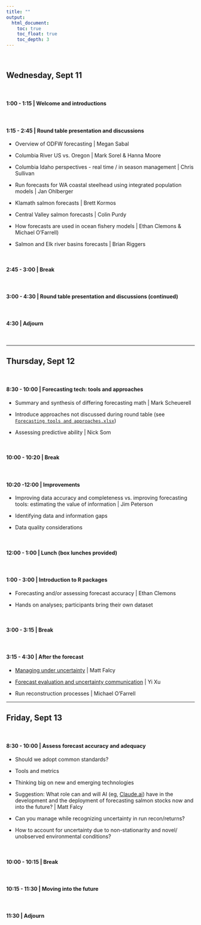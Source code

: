 ```yaml
---
title: ""
output:
  html_document:
    toc: true
    toc_float: true
    toc_depth: 3
---
```


<br>

## Wednesday, Sept 11

<br>


#### 1:00 - 1:15	| Welcome and introductions


<br>

#### 1:15 - 2:45 | Round table presentation and discussions

* Overview of ODFW forecasting | Megan Sabal
	  
* Columbia River US vs. Oregon | Mark Sorel & Hanna Moore
	  
* Columbia Idaho perspectives - real time / in season management | Chris Sullivan
	  
* Run forecasts for WA coastal steelhead using integrated population models | Jan Ohlberger
	  
* Klamath salmon forecasts | Brett Kormos
	  
* Central Valley salmon forecasts | Colin Purdy
	  
* How forecasts are used in ocean fishery models | Ethan Clemons & Michael O’Farrell)
	  
* Salmon and Elk river basins forecasts | Brian Riggers


<br>

#### 2:45 - 3:00 | Break


<br>

#### 3:00 - 4:30 | Round table presentation and discussions (continued)


<br>

#### 4:30 | Adjourn 

<br>


***

## Thursday, Sept 12    

  
<br>

#### 8:30 - 10:00 | Forecasting tech: tools and approaches

* Summary and synthesis of differing forecasting math | Mark Scheuerell
    
* Introduce approaches not discussed during round table (see [`Forecasting tools and approaches.xlsx`](materials/forecasting_tools_approaches.xlsx))
    
* Assessing predictive ability | Nick Som
	
<br>

#### 10:00 - 10:20 | Break	


<br>

#### 10:20 -12:00	| Improvements

* Improving data accuracy and completeness vs. improving forecasting tools: estimating the value of information | Jim Peterson

* Identifying data and information gaps

* Data quality considerations

<br>

#### 12:00 - 1:00	| Lunch (box lunches provided)


<br>

#### 1:00 - 3:00 | Introduction to R packages

* Forecasting and/or assessing forecast accuracy | Ethan Clemons

* Hands on analyses; participants bring their own dataset


<br>

#### 3:00 - 3:15 | Break


<br>

#### 3:15 - 4:30 | After the forecast

* [Managing under uncertainty](materials/Falcy_USGS_SalmonForecasting_Uncertainty_Decisions.pdf) | Matt Falcy

*	[Forecast evaluation and uncertainty communication](materials/Forecast_Workshop_Xu_2024.pdf) | Yi Xu

*	Run reconstruction processes | Michael O’Farrell


***

## Friday,  Sept 13

<br>

#### 8:30 - 10:00 | Assess forecast accuracy and adequacy

* Should we adopt common standards?
	
*	Tools and metrics
	
* Thinking big on new and emerging technologies
	
* Suggestion: What role can and will AI (eg, [Claude.ai](https://claude.ai/login?returnTo=%2F%3F)) have in the development and the deployment of forecasting salmon stocks now and into the future? | Matt Falcy
	
* Can you manage while recognizing uncertainty in run recon/returns?

*	How to account for uncertainty due to non-stationarity and novel/ unobserved environmental conditions?


<br>

#### 10:00 - 10:15 | Break


<br>

#### 10:15 - 11:30 | Moving into the future
	
<br>

#### 11:30 | Adjourn
